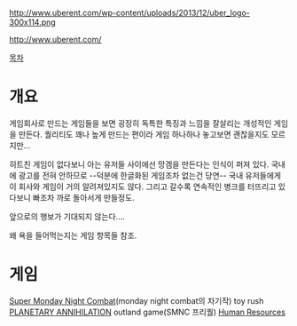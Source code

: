 http://www.uberent.com/wp-content/uploads/2013/12/uber_logo-300x114.png

http://www.uberent.com/

[[목차]]

= 개요 =

게임회사로 만드는 게임들을 보면 굉장히 독특한 특징과 느낌을 잘살리는 개성적인 게임을 만든다. 퀄리티도 꽤나 높게 만드는 편이라 게임 하나하나 놓고보면 괜찮을지도 모르지만...

히트친 게임이 없다보니 아는 유저들 사이에선 망겜을 만든다는 인식이 퍼져 있다. 
국내에 광고를 전혀 안하므로 --덕분에 한글화된 게임조차 없는건 당연-- 국내 유저들에게 이 회사와 게임이 거의 알려져있지도 않다. 그리고 갈수록 연속적인 병크를 터뜨리고 있다보니 빠조차 까로 돌아서게 만들정도.

앞으로의 행보가 기대되지 않는다....

왜 욕을 들어먹는지는 게임 항목들 참조. 

= 게임 =

[[Super Monday Night Combat]](monday night combat의 차기작)
toy rush
[[PLANETARY ANNIHILATION]]
outland game(SMNC 프리퀄)
[[Human Resources]]
